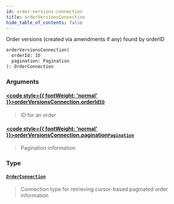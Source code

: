 ```yaml
---
id: order-versions-connection
title: orderVersionsConnection
hide_table_of_contents: false
---
```








Order versions (created via amendments if any) found by orderID

```graphql
orderVersionsConnection(
  orderId: ID
  pagination: Pagination
): OrderConnection
```


### Arguments

#### [<code style={{ fontWeight: 'normal' }}>orderVersionsConnection.<b>orderId</b></code>](#)<Bullet />[`ID`](/docs/testnet/graphql/scalars/id) <Badge class="secondary" text="scalar"/>
> ID for an order
> 

#### [<code style={{ fontWeight: 'normal' }}>orderVersionsConnection.<b>pagination</b></code>](#)<Bullet />[`Pagination`](/docs/testnet/graphql/inputs/pagination) <Badge class="secondary" text="input"/>
> Pagination information
> 

### Type

#### [`OrderConnection`](/docs/testnet/graphql/objects/order-connection) <Badge class="secondary" text="object"/>
> Connection type for retrieving cursor-based paginated order information
> 





